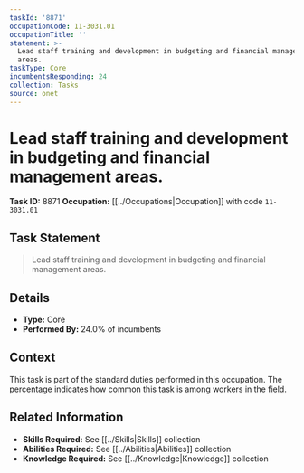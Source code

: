 ```yaml
---
taskId: '8871'
occupationCode: 11-3031.01
occupationTitle: ''
statement: >-
  Lead staff training and development in budgeting and financial management
  areas.
taskType: Core
incumbentsResponding: 24
collection: Tasks
source: onet
---
```

# Lead staff training and development in budgeting and financial management areas.

**Task ID:** 8871
**Occupation:** [[../Occupations|Occupation]] with code `11-3031.01`

## Task Statement

> Lead staff training and development in budgeting and financial management areas.

## Details

- **Type:** Core
- **Performed By:** 24.0% of incumbents

## Context

This task is part of the standard duties performed in this occupation. The percentage indicates how common this task is among workers in the field.

## Related Information

- **Skills Required:** See [[../Skills|Skills]] collection
- **Abilities Required:** See [[../Abilities|Abilities]] collection
- **Knowledge Required:** See [[../Knowledge|Knowledge]] collection
